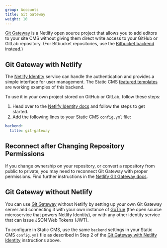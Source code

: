 ```yaml
---
group: Accounts
title: Git Gateway
weight: 10
---
```


[Git Gateway](https://github.com/netlify/git-gateway) is a Netlify open source project that allows you to add editors to your site CMS without giving them direct write access to your GitHub or GitLab repository. (For Bitbucket repositories, use the [Bitbucket backend](../bitbucket-backend/) instead.)

## Git Gateway with Netlify

The [Netlify Identity](https://www.netlify.com/docs/identity/) service can handle the authentication and provides a simple interface for user management. The Static CMS [featured templates](../start-with-a-template) are working examples of this backend.

To use it in your own project stored on GitHub or GitLab, follow these steps:

1. Head over to the [Netlify Identity docs](https://www.netlify.com/docs/identity) and follow the steps to get started.
2. Add the following lines to your Static CMS `config.yml` file:

```yaml
backend:
  title: git-gateway
```

## Reconnect after Changing Repository Permissions

If you change ownership on your repository, or convert a repository from public to private, you may need to reconnect Git Gateway with proper permissions. Find further instructions in the [Netlify Git Gateway docs](https://www.netlify.com/docs/git-gateway/#reconnect-after-changing-repository-permissions).

## Git Gateway without Netlify

You can use [Git Gateway](https://github.com/netlify/git-gateway) without Netlify by setting up your own Git Gateway server and connecting it with your own instance of [GoTrue](https://www.gotrueapi.org) (the open source microservice that powers Netlify Identity), or with any other identity service that can issue JSON Web Tokens (JWT).

To configure in Static CMS, use the same `backend` settings in your Static CMS `config.yml` file as described in Step 2 of the [Git Gateway with Netlify Identity](#git-gateway-with-netlify-identity) instructions above.
